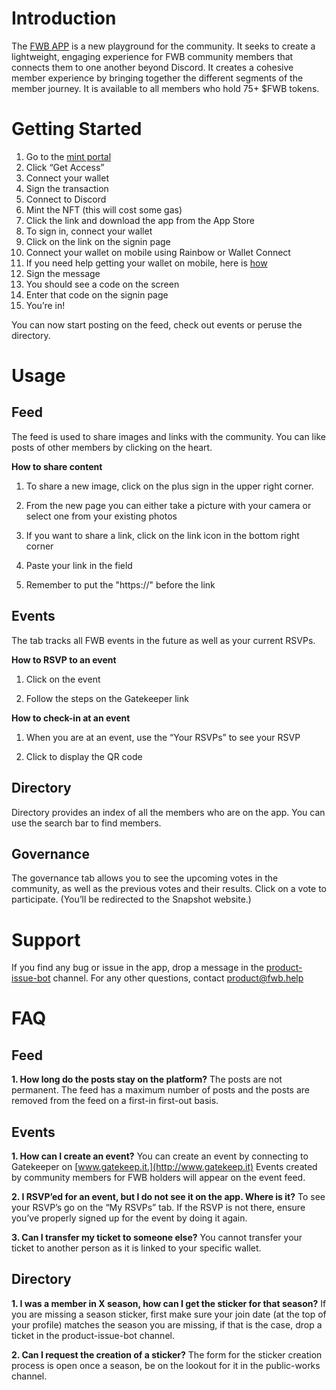 # Introduction

The [FWB APP](https://app.fwb.help/) is a new playground for the community. It seeks to create a lightweight, engaging experience for FWB community members that connects them to one another beyond Discord. It creates a cohesive member experience by bringing together the different segments of the member journey. It is available to all members who hold 75+ \$FWB tokens.

# Getting Started

1.  Go to the [mint portal](https://app.fwb.help/)
2.  Click “Get Access”
3.  Connect your wallet
4.  Sign the transaction
5.  Connect to Discord
6.  Mint the NFT (this will cost some gas)
7.  Click the link and download the app from the App Store
8.  To sign in, connect your wallet
9.  Click on the link on the signin page
10. Connect your wallet on mobile using Rainbow or Wallet Connect
11. If you need help getting your wallet on mobile, here is [how](https://learn.rainbow.me/connect-to-a-website-or-app)
12. Sign the message
13. You should see a code on the screen
14. Enter that code on the signin page
15. You’re in!

You can now start posting on the feed, check out events or peruse the directory.

# Usage

## Feed

The feed is used to share images and links with the community. You can like posts of other members by clicking on the heart.

**How to share content**

1.  To share a new image, click on the plus sign in the upper right corner.

2.  From the new page you can either take a picture with your camera or select one from your existing photos

3.  If you want to share a link, click on the link icon in the bottom right corner

4.  Paste your link in the field

5.  Remember to put the "https://" before the link

## Events

The tab tracks all FWB events in the future as well as your current RSVPs.

**How to RSVP to an event**

1.  Click on the event

2.  Follow the steps on the Gatekeeper link

**How to check-in at an event**

1.  When you are at an event, use the “Your RSVPs” to see your RSVP

2.  Click to display the QR code

## Directory

Directory provides an index of all the members who are on the app. You can use the search bar to find members.

## Governance

The governance tab allows you to see the upcoming votes in the community, as well as the previous votes and their results. Click on a vote to participate. (You’ll be redirected to the Snapshot website.)

# Support

If you find any bug or issue in the app, drop a message in the [product-issue-bot](https://discord.com/channels/749418486874243212/1041741050429067344) channel. For any other questions, contact [product@fwb.help](product@fwb.help)

# FAQ

## Feed

**1. How long do the posts stay on the platform?** The posts are not permanent. The feed has a maximum number of posts and the posts are removed from the feed on a first-in first-out basis.

## Events

**1. How can I create an event?** You can create an event by connecting to Gatekeeper on [www.gatekeep.it.](http://www.gatekeep.it) Events created by community members for FWB holders will appear on the event feed.

**2. I RSVP’ed for an event, but I do not see it on the app. Where is it?** To see your RSVP’s go on the “My RSVPs” tab. If the RSVP is not there, ensure you’ve properly signed up for the event by doing it again.

**3. Can I transfer my ticket to someone else?** You cannot transfer your ticket to another person as it is linked to your specific wallet.

## Directory

**1. I was a member in X season, how can I get the sticker for that season?** If you are missing a season sticker, first make sure your join date (at the top of your profile) matches the season you are missing, if that is the case, drop a ticket in the product-issue-bot channel.

**2. Can I request the creation of a sticker?** The form for the sticker creation process is open once a season, be on the lookout for it in the public-works channel.
